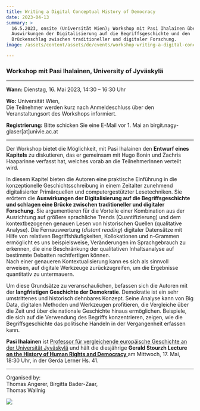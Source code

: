 ```yaml
---
title: Writing a Digital Conceptual History of Democracy
date: 2023-04-13
summary: >
  16.5.2023, onsite (Universität Wien); Workshop mit Pasi Ihalainen über die
  Auswirkungen der Digitalisierung auf die Begriffsgeschichte und den
  Brückenschlag zwischen traditioneller und digitaler Forschung.
image: /assets/content/assets/de/events/workshop-writing-a-digital-conceptual-history-of-democracy/image.png

---
```


### Workshop mit Pasi Ihalainen, University of Jyväskylä

***

**Wann:** Dienstag, 16. Mai 2023, 14:30 – 16:30 Uhr

**Wo:** Universität Wien,\
Die Teilnehmer werden kurz nach Anmeldeschluss über den Veranstaltungsort des Workshops informiert.

**Registrierung:** Bitte schicken Sie eine E-Mail vor 1. Mai an birgit.nagy-glaser\[at]univie.ac.at

***

Der Workshop bietet die Möglichkeit, mit Pasi Ihalainen den **Entwurf eines Kapitels** zu diskutieren, das er gemeinsam mit Hugo Bonin und Zachris Haaparinne verfasst hat, welches vorab an die TeilnehmerInnen verteilt wird.

In diesem Kapitel bieten die Autoren eine praktische Einführung in die konzeptionelle Geschichtsschreibung in einem Zeitalter zunehmend digitalisierter Primärquellen und computergestützter Lesetechniken. Sie erörtern die **Auswirkungen der Digitalisierung auf die Begriffsgeschichte und schlagen eine Brücke zwischen traditioneller und digitaler Forschung**. Sie argumentieren für die Vorteile einer Kombination aus der Ausrichtung auf größere sprachliche Trends (Quantifizierung) und dem kontextbezogenen genauen Lesen von historischen Quellen (qualitative Analyse). Die Fernauswertung (*distant reading*) digitaler Datensätze mit Hilfe von relativen Begriffshäufigkeiten, Kollokationen und n-Grammen ermöglicht es uns beispielsweise, Veränderungen im Sprachgebrauch zu erkennen, die eine Beschränkung der qualitativen Inhaltsanalyse auf bestimmte Debatten rechtfertigen können.\
Nach einer genaueren Kontextualisierung kann es sich als sinnvoll erweisen, auf digitale Werkzeuge zurückzugreifen, um die Ergebnisse quantitativ zu untermauern.

Um diese Grundsätze zu veranschaulichen, befassen sich die Autoren mit der **langfristigen Geschichte der Demokratie**. Demokratie ist ein sehr umstrittenes und historisch dehnbares Konzept. Seine Analyse kann von Big Data, digitalen Methoden und Werkzeugen profitieren, die Vergleiche über die Zeit und über die nationale Geschichte hinaus ermöglichen. Beispiele, die sich auf die Verwendung des Begriffs konzentrieren, zeigen, wie die Begriffsgeschichte das politische Handeln in der Vergangenheit erfassen kann.

**Pasi Ihalainen** ist [Professor für vergleichende europäische Geschichte an der Universität Jyväskylä](https://www.jyu.fi/hytk/fi/laitokset/hela/en/hela-staff/ihalainen-pasi) und hält die diesjährige **Gerald Stourzh Lecture** [**on the History of Human Rights and Democracy** ](https://gerald-stourzh-vorlesungen.univie.ac.at/)am Mittwoch, 17. Mai, 18:30 Uhr, in der Gerda Lerner Hs. 41.

***

Organised by:\
Thomas Angerer, Birgitta Bader-Zaar,\
Thomas Wallnig

![](/assets/content/assets/de/events/workshop-writing-a-digital-conceptual-history-of-democracy/university-of-vienna.png)
